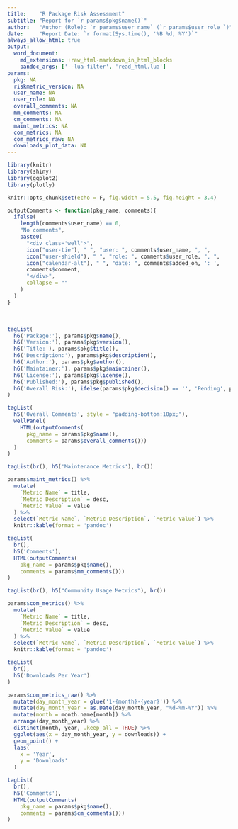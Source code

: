```yaml
---
title:    "R Package Risk Assessment"
subtitle: "Report for `r params$pkg$name()`"
author:   "Author (Role): `r params$user_name` (`r params$user_role `)"
date:     "Report Date: `r format(Sys.time(), '%B %d, %Y')`"
always_allow_html: true
output:
  word_document:
    md_extensions: +raw_html-markdown_in_html_blocks
    pandoc_args: ['--lua-filter', 'read_html.lua']
params:
  pkg: NA
  riskmetric_version: NA
  user_name: NA
  user_role: NA
  overall_comments: NA
  mm_comments: NA
  cm_comments: NA
  maint_metrics: NA
  com_metrics: NA
  com_metrics_raw: NA
  downloads_plot_data: NA
---
```


```r
library(knitr)
library(shiny)
library(ggplot2)
library(plotly)

knitr::opts_chunk$set(echo = F, fig.width = 5.5, fig.height = 3.4)
```


```r
outputComments <- function(pkg_name, comments){
  ifelse(
    length(comments$user_name) == 0, 
    "No comments",
    paste0(
      "<div class='well'>",
      icon("user-tie"), " ", "user: ", comments$user_name, ", ", 
      icon("user-shield"), " ", "role: ", comments$user_role, ", ",
      icon("calendar-alt"), " ", "date: ", comments$added_on, ': ',
      comments$comment,
      "</div>",
      collapse = ""
    )
  )
}
```

<br>

```r
tagList(
  h6('Package:'), params$pkg$name(),
  h6('Version:'), params$pkg$version(),
  h6('Title:'), params$pkg$title(),
  h6('Description:'), params$pkg$description(),
  h6('Author:'), params$pkg$author(),
  h6('Maintainer:'), params$pkg$maintainer(),
  h6('License:'), params$pkg$license(),
  h6('Published:'), params$pkg$published(),
  h6('Overall Risk:'), ifelse(params$pkg$decision() == '', 'Pending', params$pkg$decision())
)
```


```r
tagList(
  h5('Overall Comments', style = "padding-bottom:10px;"),
  wellPanel(
    HTML(outputComments(
      pkg_name = params$pkg$name(),
      comments = params$overall_comments()))
  )
)
```


```r
tagList(br(), h5('Maintenance Metrics'), br())
```


```r
params$maint_metrics() %>%
  mutate(
    `Metric Name` = title,
    `Metric Description` = desc,
    `Metric Value` = value
  ) %>%
  select(`Metric Name`, `Metric Description`, `Metric Value`) %>%
  knitr::kable(format = 'pandoc')
```


```r
tagList(
  br(),
  h5('Comments'),
  HTML(outputComments(
    pkg_name = params$pkg$name(),
    comments = params$mm_comments()))
)
```


```r
tagList(br(), h5("Community Usage Metrics"), br())
```


```r
params$com_metrics() %>%
  mutate(
    `Metric Name` = title,
    `Metric Description` = desc,
    `Metric Value` = value
  ) %>%
  select(`Metric Name`, `Metric Description`, `Metric Value`) %>%
  knitr::kable(format = 'pandoc')
```


```r
tagList(
  br(),
  h5('Downloads Per Year')
)
```


```r
params$com_metrics_raw() %>%
  mutate(day_month_year = glue('1-{month}-{year}')) %>%
  mutate(day_month_year = as.Date(day_month_year, "%d-%m-%Y")) %>%
  mutate(month = month.name[month]) %>%
  arrange(day_month_year) %>%
  distinct(month, year, .keep_all = TRUE) %>%
  ggplot(aes(x = day_month_year, y = downloads)) +
  geom_point() +
  labs(
    x = 'Year',
    y = 'Downloads'
  )
```


```r
tagList(
  br(),
  h5('Comments'),
  HTML(outputComments(
    pkg_name = params$pkg$name(),
    comments = params$cm_comments()))
)
```

